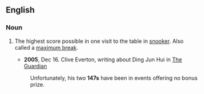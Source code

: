 ==English==

===Noun===
{{en-noun}}

# {{context|snooker}} The highest score possible in one visit to the table in [[snooker]]. Also called a [[maximum break]].
#*'''2005''', Dec 16. Clive Everton, writing about  Ding Jun Hui in [[w:The Guardian|The Guardian]]
#:Unfortunately, his two '''147s''' have been in events offering no bonus prize.